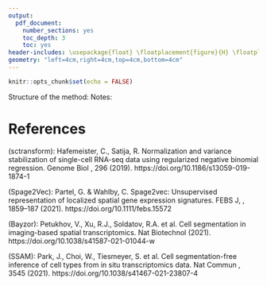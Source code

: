 ```yaml
---
output:
  pdf_document:
    number_sections: yes
    toc_depth: 3
    toc: yes
header-includes: \usepackage{float} \floatplacement{figure}{H} \floatplacement{table}{H}
geometry: "left=4cm,right=4cm,top=4cm,bottom=4cm"
---
```

```r
knitr::opts_chunk$set(echo = FALSE)
```

\begin{itemize}
  \item 3 Different methods currently
  \item 1 NN (hard to interpret), 1 Bayesian (Cell-Segmentations), 1 density based (Segmentation-free)
  \item Use structure of SSAM but improve on methods in each section
\end{itemize}

\section{Introduction}
\begin{itemize}
    \item Mention the larger project, what is this study going to be used for?
    \item 
    \item Mention SSAM, Bayzor, Spage2Vec
    \item 
\end{itemize}

\section{Method and Theory}

\textcolor{red}{Should I mention SSAM? And then in each step say e.g. they use gaussian kernel with fixt bandwidth but we want an adaptive density estimation so we do...?}
Structure of the method:
\begin{enumerate}
    \item Get genes from tissues as coordinates in 2-D (similar to GMM)
    \item Pointwise density estimations
    \begin{itemize}
        \item Tried one of the most known parameter free estimations (Kraskov et. al).
        \begin{itemize}
             \item Cons: We don't have normalized density estimation or a density function. We use Rank. The rank only depends on the distance to the k:th nearest neighbor
        \item Generalization: Use one of two estimates that make use of all neighbors $1, 2, ..., k$.
        \end{itemize}
        \item Method 1: $\rho_1(i) = 1/\sum_{j = 1}^k d_{ij}$, where $d_{ij}$ is the euclidean distance from point $i$ to point $j$ and $k$ is the number of nearest neighbors. We must fix $k$
        \textcolor{red}{How do we decide on k?}
        \item Method 2: $\rho_2(i) = d_i/vol(V)$ which is the stationary distribution in a similarity graph. Here $d_i = \sum_{j=1}^n \omega_{ij}$ where $\omega_{ij} = \frac{1}{d_{ij}^2 + 1}$ and $vol(V)$ is the sum of $d_i$. We only use ranks so $vol(V)$ does not contribute. 
    \end{itemize}
    \item Some down sampling or local maximum finder \textcolor{red}{How do we find the local maximums? Depends on normalization process.}
    \begin{itemize}
                \item Compared estimated mode and true mode from generated data. Check how well density estimators preserve spatial information of cluster modes I check how many neighbors away from the true cluster mode the estimated mode is.
                \item Figure: Distribution of k from previous point shows peak close to 0 decaying quickly (good).
                \item Further checks: Statistic from SASNE paper.
                \item Method 1 seems to perform better (very slightly)
    \end{itemize}
    \item \textcolor{red}{Check distribution of "True Mode" - "Estimated Mode", i.e. a plot around origo. Are the Estimated Modes biased? I.e. do they always lie to the left of the true mode. Or above? How about variance?}
    \item \textcolor{red}{How does the gaussians generated look like? Does it look good? Bias? Variance?}
    \item Normalization of gene count in maximum
    \begin{itemize}
        \item Standard is sctransform.
        \item Cons: It makes a lot of assumption that do not necessarily hold. e.g. linearity between gene count and sequencing depth (might hold in sc-analysis but not in-situ since and same $r$ in negative binomial for every cell (probably not true).
        \item Assumption that each local maximum vector is the same as a cell. \textcolor{red}{Can we really assume this?}
        \item Sequencing depth and gene count have correlation in sc-sequencing which needs to be normalized. For in-situ we do not do sequencing. \textcolor{red}{Do we need to normalize for sequencing depth? Should we normalize for something else that affects gene count for in-situ samples instead?}
        \item \textcolor{red}{We need another method for this}
    \end{itemize}
    \item Clustering
    \begin{itemize}
        \item \textcolor{red}{Some density based clustering method with soft clustering}
    \end{itemize}
    
\end{enumerate}

\bigskip

Notes: 
\begin{itemize}
    \item We have several types of genes. When doing density estimation and finding local maximums we bulk them all together. Afterwards they should be separate.
    \item Pros: Less issue with sparse areas which could be an issue when we do pointwise density estimations.
    \item Cons: Could this implement bias by favoring cells containing genes with high count? \textcolor{red}{Does all cells have same total gene count? Probably not. Then maybe we miss some local max in favor or cells with high gene count}.
\end{itemize}

\section{Results}

\begin{itemize}
    \item Test entire pipeline on GMM generated data.
    \begin{itemize}
        \item How many clusters can we find?
        \item Try generate data from GMM but with different types of genes mimicing real cells. How well is the transcriptomics preserved by the model?
        \item Test the method on benchmark data e.g. osmFish
        \item \textcolor{red}{Test on SciLifeLab data?}
        \item \textcolor{orange}{Interpret and explain why results are as they are!!}
    \end{itemize}
\end{itemize}



# References

(sctransform): Hafemeister, C., Satija, R. Normalization and variance stabilization of single-cell RNA-seq data using regularized negative binomial regression. Genome Biol \textbf{20}, 296 (2019). https://doi.org/10.1186/s13059-019-1874-1

(Spage2Vec): Partel, G. & Wahlby, C. Spage2vec: Unsupervised representation of localized spatial gene expression signatures. FEBS J, \textbf{288}, 1859–187 (2021). https://doi.org/10.1111/febs.15572

(Bayzor): Petukhov, V., Xu, R.J., Soldatov, R.A. et al. Cell segmentation in imaging-based spatial transcriptomics. Nat Biotechnol (2021). https://doi.org/10.1038/s41587-021-01044-w

(SSAM): Park, J., Choi, W., Tiesmeyer, S. et al. Cell segmentation-free inference of cell types from in situ transcriptomics data. Nat Commun \textbf{12}, 3545 (2021). https://doi.org/10.1038/s41467-021-23807-4
